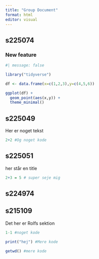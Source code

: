 ```yaml
---
title: "Group Document"
format: html
editor: visual
---
```


## s225074

### New feature

```r
#| message: false

library("tidyverse")

```

```r

df <- data.frame(x=c(1,2,3),y=c(4,5,6))

ggplot(df) +
  geom_point(aes(x,y)) +
  theme_minimal()
```

## s225049

Her er noget tekst

```r
2+2 #Og noget kode
```

## s225051

her står en title

```r
2+3 = 5 # super seje mig
```

## s224974

## s215109

Det her er Rolfs sektion

```r
1-1 #noget kode
```

```r
print("hej") #Mere kode
```

```r
getwd() #mere kode
```
